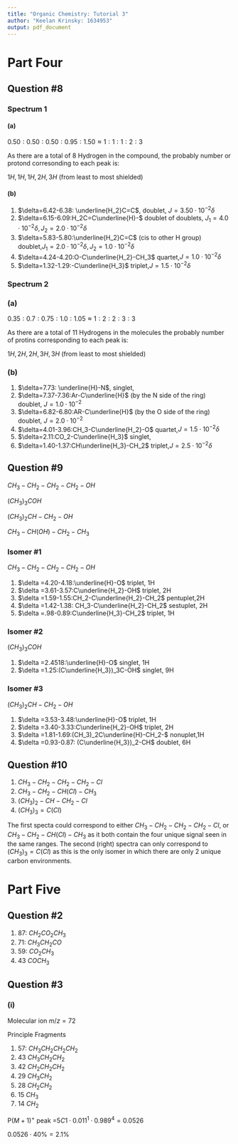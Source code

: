```yaml
---
title: "Organic Chemistry: Tutorial 3"
author: "Keelan Krinsky: 1634953"
output: pdf_document
---
```


# Part Four 

## Question #8


### Spectrum 1

#### (a)

$0.50:0.50:0.50:0.95:1.50\approx 1:1:1:2:3$

As there are a total of 8 Hydrogen in the compound, the probably number or protond corresonding to each peak is: 

$1H,1H,1H,2H,3H$ (from least to most shielded)

#### (b)

 #. $\delta=6.42-6.38: \underline{H_2}C=C$, doublet, $J=3.50 \cdot 10^{-2} \delta$
 #. $\delta=6.15-6.09:H_2C=C\underline{H}-$ doublet of doublets, $J_1=4.0 \cdot 10^{-2} \delta,J_2=2.0 \cdot 10^{-2} \delta$ 
 #. $\delta=5.83-5.80:\underline{H_2}C=C$ (cis to other H group) doublet,$J_1=2.0 \cdot 10^{-2} \delta,J_2=1.0 \cdot 10^{-2} \delta$
 #. $\delta=4.24-4.20:O-C\underline{H_2}-CH_3$ quartet,$J=1.0 \cdot 10^{-2} \delta$
 #. $\delta=1.32-1.29:-C\underline{H_3}$ triplet,$J=1.5 \cdot 10^{-2} \delta$
 

### Spectrum 2

### (a)
$0.35:0.7:0.75:1.0:1.05 \approx 1:2:2:3:3$

As there are a total of 11 Hydrogens in the molecules the probably number of protins corresponding to each peak is:

$1H,2H, 2H, 3H, 3H$ (from least to most shielded)

### (b)
 #. $\delta=7.73: \underline{H}-N$, singlet,
 #. $\delta=7.37-7.36:Ar-C\underline{H}$ (by the N side of the ring) doublet, $J=1.0 \cdot 10^{-2}$ 
 #. $\delta=6.82-6.80:AR-C\underline{H}$ (by the O side of the ring) doublet, $J=2.0 \cdot 10^{-2}$
 #. $\delta=4.01-3.96:CH_3-C\underline{H_2}-O$ quartet,$J=1.5 \cdot 10^{-2} \delta$
 #. $\delta=2.11:CO_2-C\underline{H_3}$ singlet,
 #. $\delta=1.40-1.37:CH\underline{H_3}-CH_2$ triplet,$J=2.5 \cdot 10^{-2} \delta$
 
 
## Question #9 
$CH_3-CH_2-CH_2-CH_2-OH$

$(CH_3)_3COH$

$(CH_3)_2CH-CH_2-OH$

$CH_3-CH(OH)-CH_2-CH_3$

### Isomer #1
$CH_3-CH_2-CH_2-CH_2-OH$

 #. $\delta =4.20-4.18:\underline{H}-O$ triplet, 1H
 #. $\delta =3.61-3.57:C\underline{H_2}-OH$ triplet, 2H
 #. $\delta =1.59-1.55:CH_2-C\underline{H_2}-CH_2$ pentuplet,2H 
 #. $\delta =1.42-1.38: CH_3-C\underline{H_2}-CH_2$ sestuplet, 2H
 #. $\delta =.98-0.89:C\underline{H_3}-CH_2$ triplet, 1H

### Isomer #2
$(CH_3)_3COH$

 #. $\delta =2.4518:\underline{H}-O$ singlet, 1H
 #. $\delta =1.25:(C\underline{H_3})_3C-OH$ singlet, 9H

### Isomer #3
$(CH_3)_2CH-CH_2-OH$

 #. $\delta =3.53-3.48:\underline{H}-O$ triplet, 1H
 #. $\delta =3.40-3.33:C\underline{H_2}-OH$ triplet, 2H
 #. $\delta =1.81-1.69:(CH_3)_2C\underline{H}-CH_2-$ nonuplet,1H 
 #. $\delta =0.93-0.87: (C\underline{H_3})_2-CH$ doublet, 6H


## Question #10

 #. $CH_3-CH_2-CH_2-CH_2-Cl$
 #. $CH_3-CH_2-CH(Cl)-CH_3$
 #. $(CH_3)_2-CH-CH_2-Cl$
 #. $(CH_3)_3=C(Cl)$
 
The first specta could correspond to either  $CH_3-CH_2-CH_2-CH_2-Cl$, or $CH_3-CH_2-CH(Cl)-CH_3$ as it both contain the four unique signal seen in the same ranges. The second (right) spectra can only correspond to $(CH_3)_3=C(Cl)$ as this is the only isomer in which there are only 2 unique carbon environments.
 
 
# Part Five

## Question #2
 #. 87: $CH_2CO_2CH_3$
 #. 71: $CH_3CH_2CO$
 #. 59: $CO_2CH_3$
 #. 43 $COCH_3$



## Question #3

### (i)
Molecular ion $m/z=72$

Principle Fragments
  
  #. 57: $CH_3CH_2CH_2CH_2$
  #. 43 $CH_3CH_2CH_2$
  #. 42 $CH_2CH_2CH_2$
  #. 29 $CH_3CH_2$
  #. 28 $CH_2CH_2$
  #. 15 $CH_3$
  #. 14 $CH_2$
  
P$(M+1)^+$ peak =$5C1 \cdot 0.011^1 \cdot 0.989^4 =0.0526$

$0.0526 \cdot 40\%=2.1\%$